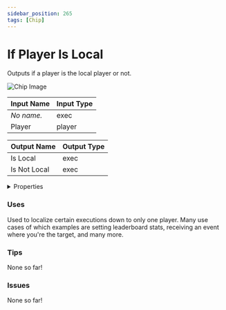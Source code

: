 ```yaml
---
sidebar_position: 265
tags: [Chip]
---
```


# If Player Is Local

Outputs if a player is the local player or not.



![Chip Image](/svg/c7643011-f320-4155-89b8-d693730c1935.svg)

| Input Name | Input Type |
|-----------|-----------|
| *No name.* | exec |
| Player | player |

| Output Name | Output Type |
|-----------|-----------|
| Is Local | exec |
| Is Not Local | exec |


<details>
  <summary>Properties</summary>
  <div>
    <div>
    <table>
      <thead>
        <tr>
          <th>Is beta required?</th>
          <th>❌</th>
        </tr>
        <tr>
          <th>Is this chip a trolling risk?</th>
          <th>❌</th>
        </tr>
        <tr>
          <th>Chip UUPD</th>
          <th>._uuid</th>
        </tr>
      </thead>
    </table>
    </div>
  </div>
</details>

### Uses

Used to localize certain executions down to only one player. Many use cases of which examples are setting leaderboard stats, receiving an event where you're the target, and many more.

### Tips

None so far!

### Issues

None so far!

